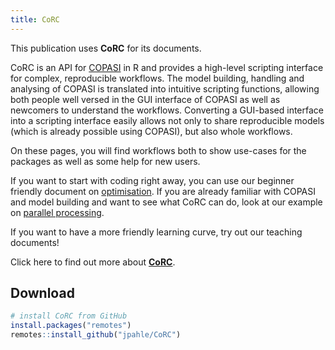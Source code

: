 ```yaml
---
title: CoRC
---
```


This publication uses **CoRC** for its documents.

CoRC is an API for [COPASI](http://copasi.org/) in R and provides a high-level scripting interface for complex, reproducible workflows.
The model building, handling and analysing of COPASI is translated into intuitive scripting functions, allowing both people well versed in the GUI interface of COPASI as well as newcomers to understand the workflows.
Converting a GUI-based interface into a scripting interface easily allows not only to share reproducible models (which is already possible using COPASI), but also whole workflows.

On these pages, you will find workflows both to show use-cases for the packages as well as some help for new users.

If you want to start with coding right away, you can use our beginner friendly document on [optimisation](https://jpahle.github.io/DynamiCoRC/optimisation.html).
If you are already familiar with COPASI and model building and want to see what CoRC can do, look at our example on [parallel processing](https://jpahle.github.io/DynamiCoRC/parallel.html).

If you want to have a more friendly learning curve, try out our teaching documents!

Click here to find out more about [**CoRC**](https://jpahle.github.io/CoRC/). 

## Download

```r
# install CoRC from GitHub
install.packages("remotes")
remotes::install_github("jpahle/CoRC")
```
